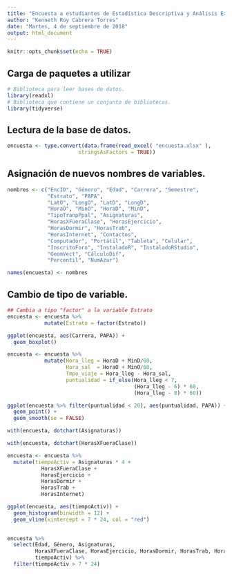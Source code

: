 ```yaml
---
title: "Encuesta a estudiantes de Estadística Descriptiva y Análisis Exploratorio de Datos III"
author: "Kenneth Roy Cabrera Torres"
date: "Martes, 4 de septiembre de 2018"
output: html_document
---
```


```r
knitr::opts_chunk$set(echo = TRUE)
```


## Carga de paquetes a utilizar


```r
# Biblioteca para leer bases de datos.
library(readxl)
# Biblioteca que contiene un conjunto de bibliotecas.
library(tidyverse)
```

## Lectura de la base de datos.

```r
encuesta <- type.convert(data.frame(read_excel( "encuesta.xlsx" ),
                       stringsAsFactors = TRUE))
```

## Asignación de nuevos nombres de variables.

```r
nombres <- c("EncID", "Género", "Edad", "Carrera", "Semestre",
             "Estrato", "PAPA", 
             "LatO", "LongO", "LatD", "LongD", 
             "HoraO", "MinO", "HoraD", "MinD",
             "TipoTranpPpal", "Asignaturas", 
             "HorasXFueraClase", "HorasEjercicio", 
             "HorasDormir", "HorasTrab",
             "HorasInternet", "Contactos",
             "Computador", "Portátil", "Tableta", "Celular",
             "InscritoForo", "InstaladoR", "InstaladoRStudio",
             "GeomVect", "CálculoDif",
             "Percentil", "NumAzar")

names(encuesta) <- nombres
```

## Cambio de tipo de variable.

```r
## Cambia a tipo "factor" a la variable Estrato
encuesta <- encuesta %>%
            mutate(Estrato = factor(Estrato))
```


```r
ggplot(encuesta, aes(Carrera, PAPA)) +
  geom_boxplot()
```



```r
encuesta <- encuesta %>%
            mutate(Hora_lleg = HoraD + MinD/60,
                   Hora_sal  = HoraO + MinO/60,
                   Tmpo_viaje = Hora_lleg - Hora_sal,
                   puntualidad = if_else(Hora_lleg < 7, 
                                         (Hora_lleg - 6) * 60,
                                         (Hora_lleg - 8) * 60))
```



```r
ggplot(encuesta %>% filter(puntualidad < 20), aes(puntualidad, PAPA)) +
  geom_point() +
  geom_smooth(se = FALSE)
```

```r
with(encuesta, dotchart(Asignaturas))
```

```r
with(encuesta, dotchart(HorasXFueraClase))
```


```r
encuesta <- encuesta %>%
  mutate(tiempoActiv = Asignaturas * 4 +
           HorasXFueraClase +
           HorasEjercicio +
           HorasDormir +
           HorasTrab +
           HorasInternet)
```

```r
ggplot(encuesta, aes(tiempoActiv)) +
  geom_histogram(binwidth = 12) +
  geom_vline(xintercept = 7 * 24, col = "red")
  
```

```r
encuesta %>% 
  select(Edad, Género, Asignaturas, 
         HorasXFueraClase, HorasEjercicio, HorasDormir, HorasTrab, HorasInternet,
         tiempoActiv) %>%
  filter(tiempoActiv > 7 * 24)
```

